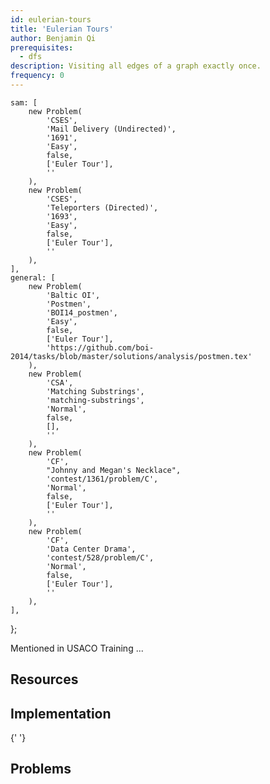 ```yaml
---
id: eulerian-tours
title: 'Eulerian Tours'
author: Benjamin Qi
prerequisites:
  - dfs
description: Visiting all edges of a graph exactly once.
frequency: 0
---
```



	sam: [
		new Problem(
			'CSES',
			'Mail Delivery (Undirected)',
			'1691',
			'Easy',
			false,
			['Euler Tour'],
			''
		),
		new Problem(
			'CSES',
			'Teleporters (Directed)',
			'1693',
			'Easy',
			false,
			['Euler Tour'],
			''
		),
	],
	general: [
		new Problem(
			'Baltic OI',
			'Postmen',
			'BOI14_postmen',
			'Easy',
			false,
			['Euler Tour'],
			'https://github.com/boi-2014/tasks/blob/master/solutions/analysis/postmen.tex'
		),
		new Problem(
			'CSA',
			'Matching Substrings',
			'matching-substrings',
			'Normal',
			false,
			[],
			''
		),
		new Problem(
			'CF',
			"Johnny and Megan's Necklace",
			'contest/1361/problem/C',
			'Normal',
			false,
			['Euler Tour'],
			''
		),
		new Problem(
			'CF',
			'Data Center Drama',
			'contest/528/problem/C',
			'Normal',
			false,
			['Euler Tour'],
			''
		),
	],
};

Mentioned in USACO Training ...

<Problems problems={problems.sam} />

## Resources

<Resources>
	<Resource source="CPH" title="19.1 - Eulerian Tours"></Resource>
	<Resource source="CP2" title="4.7.3 - Eulerian Graph"></Resource>
</Resources>

## Implementation

<Resources>
	<Resource
		source="Benq (from KACTL)"
		title="EulerPath"
		url="https://github.com/bqi343/USACO/blob/07acbcfff3131445ecf89f781e80618b833cb592/Implementations/content/graphs%20(12)/DFS/EulerPath%20(12.2).h"
	>
		{' '}
	</Resource>
</Resources>

<IncompleteSection />

## Problems

<Problems problems={problems.general} />
